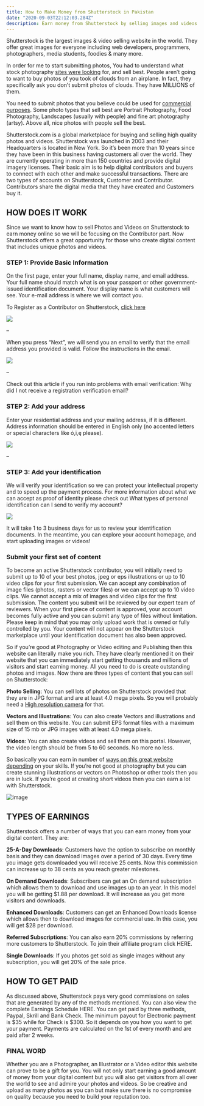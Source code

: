 ```yaml
---
title: How to Make Money from Shutterstock in Pakistan
date: "2020-09-03T22:12:03.284Z"
description: Earn money from Shutterstock by selling images and videos online. This is the easy way to earn money online in Pakistan & Worldwide by uploading images and videos and earn money online for free. You can also earn money my inviting your friends using affiliate program.
---
```

Shutterstock is the largest images & video selling website in the world. They offer great images for everyone including web developers, programmers, photographers, media students, foodies & many more.

In order for me to start submitting photos, You had to understand what stock photography [sites were looking](https://sarmadgardezi.com/blog/coding/free-programming-books-pakistani-developers/2574/) for, and sell best. People aren’t going to want to buy photos of you took of clouds from an airplane. In fact, they specifically ask you don’t submit photos of clouds. They have MILLIONS of them.

You need to submit photos that you believe could be used for [commercial purposes](https://sarmadgardezi.com/service/website-development/). Some photo types that sell best are Portrait Photography, Food Photography, Landscapes (usually with people) and fine art photography (artsy). Above all, nice photos with people sell the best.

Shutterstock.com is a global marketplace for buying and selling high quality photos and videos. Shutterstock was launched in 2003 and their Headquarters is located in New York. So it’s been more than 10 years since they have been in this business having customers all over the world. They are currently operating in more than 150 countries and provide digital imagery licenses. Their basic aim is to help digital contributors and buyers to connect with each other and make successful transactions. There are two types of accounts on Shutterstock, Customer and Contributor. Contributors share the digital media that they have created and Customers buy it.

HOW DOES IT WORK
----------------

Since we want to know how to sell Photos and Videos on Shutterstock to earn money online so we will be focusing on the Contributor part. Now Shutterstock offers a great opportunity for those who create digital content that includes unique photos and videos.

### **STEP 1: Provide Basic Information**

On the first page, enter your full name, display name, and email address. Your full name should match what is on your passport or other government-issued identification document. Your display name is what customers will see. Your e-mail address is where we will contact you.

To Register as a Contributor on Shutterstock, [click here](https://www.shutterstock.com/g/SarmadGardezi?rid=168743290&utm_medium=email&utm_source=ctrbreferral-link)

![](https://i.imgur.com/1HU25tu.png)

–

When you press “Next”, we will send you an email to verify that the email address you provided is valid.  Follow the instructions in the email.

![](https://i.imgur.com/t1qeBzM.png)

–

Check out this article if you run into problems with email verification: Why did I not receive a registration verification email?

### **STEP 2: Add your address**

Enter your residential address and your mailing address, if it is different. Address information should be entered in English only (no accented letters or special characters like ó,ï,ę please).

![](https://i.imgur.com/hHFUahf.png)

–

### **STEP 3: Add your identification**

We will verify your identification so we can protect your intellectual property and to speed up the payment process. For more information about what we can accept as proof of identity please check out What types of personal identification can I send to verify my account?

![](https://i.imgur.com/eTr47qD.png)

It will take 1 to 3 business days for us to review your identification documents. In the meantime, you can explore your account homepage, and start uploading images or videos!

### **Submit your first set of content**

To become an active Shutterstock contributor, you will initially need to submit up to 10 of your best photos, jpeg or eps illustrations or up to 10 video clips for your first submission. We can accept any combination of image files (photos, rasters or vector files) or we can accept up to 10 video clips. We cannot accept a mix of images and video clips for the first submission.  The content you submit will be reviewed by our expert team of reviewers. When your first piece of content is approved, your account becomes fully active and you can submit any type of files without limitation. Please keep in mind that you may only upload work that is owned or fully controlled by you. Your content will not appear on the Shutterstock marketplace until your identification document has also been approved.

So if you’re good at Photography or Video editing and Publishing then this website can literally make you rich. They have clearly mentioned it on their website that you can immediately start getting thousands and millions of visitors and start earning money. All you need to do is create outstanding photos and images. Now there are three types of content that you can sell on Shutterstock:

**Photo Selling**: You can sell lots of photos on Shutterstock provided that they are in JPG format and are at least 4.0 mega pixels. So you will probably need a [High resolution camera](https://sarmadgardezi.com/blog/digital-marketing/viral-photo-video-instagram/2444/) for that.

**Vectors and Illustrations**: You can also create Vectors and illustrations and sell them on this website. You can submit EPS format files with a maximum size of 15 mb or JPG images with at least 4.0 mega pixels.

**Videos**: You can also create videos and sell them on this portal. However, the video length should be from 5 to 60 seconds. No more no less.

So basically you can earn in number of [ways on this great website depending](https://sarmadgardezi.com/blog/blogging/best-way-to-grow-your-website-blog-subscriber-list/1656/) on your skills. If you’re not good at photography but you can create stunning illustrations or vectors on Photoshop or other tools then you are in luck. If you’re good at creating short videos then you can earn a lot with Shutterstock.

![image](https://i.ytimg.com/vi/339-V3TQSiE/maxresdefault.jpg)

**TYPES OF EARNINGS**
---------------------

Shutterstock offers a number of ways that you can earn money from your digital content. They are:

**25-A-Day Downloads**: Customers have the option to subscribe on monthly basis and they can download images over a period of 30 days. Every time you image gets downloaded you will receive 25 cents. Now this commission can increase up to 38 cents as you reach greater milestones.

**On Demand Downloads**: Subscribers can get an On demand subscription which allows them to download and use images up to an year. In this model you will be getting $1.88 per download. It will increase as you get more visitors and downloads.

**Enhanced Downloads**: Customers can get an Enhanced Downloads license which allows then to download images for commercial use. In this case, you will get $28 per download.

**Referred Subscriptions**: You can also earn 20% commissions by referring more customers to Shutterstock. To join their affiliate program click HERE.

**Single Downloads**: If you photos get sold as single images without any subscription, you will get 20% of the sale price.

**HOW TO GET PAID**
-------------------

As discussed above, Shutterstock pays very good commissions on sales that are generated by any of the methods mentioned. You can also view the complete Earnings Schedule HERE. You can get paid by three methods, Paypal, Skrill and Bank Check. The minimum payout for Electronic payment is $35 while for Check is $300. So it depends on you how you want to get your payment. Payments are calculated on the 1st of every month and are paid after 2 weeks.

### **FINAL WORD**

Whether you are a Photographer, an Illustrator or a Video editor this website can prove to be a gift for you. You will not only start earning a good amount of money from your digital content but you will also get visitors from all over the world to see and admire your photos and videos. So be creative and upload as many photos as you can but make sure there is no compromise on quality because you need to build your reputation too.